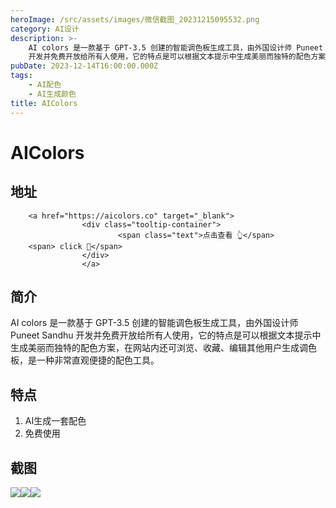 ```yaml
---
heroImage: /src/assets/images/微信截图_20231215095532.png
category: AI设计
description: >-
    AI colors 是一款基于 GPT-3.5 创建的智能调色板生成工具，由外国设计师 Puneet Sandhu
    开发并免费开放给所有人使用，它的特点是可以根据文本提示中生成美丽而独特的配色方案，在网站内还可浏览、收藏、编辑其他用户生成调色板，是一种非常直观便捷的配色工具。
pubDate: 2023-12-14T16:00:00.000Z
tags:
    - AI配色
    - AI生成颜色
title: AIColors
---
```


# AIColors

## 地址

        <a href="https://aicolors.co" target="_blank">
                    <div class="tooltip-container">
                            <span class="text">点击查看 👆</span>
        <span> click 👋</span>
                    </div>
                    </a>
## 简介

AI colors 是一款基于 GPT-3.5 创建的智能调色板生成工具，由外国设计师 Puneet Sandhu 开发并免费开放给所有人使用，它的特点是可以根据文本提示中生成美丽而独特的配色方案，在网站内还可浏览、收藏、编辑其他用户生成调色板，是一种非常直观便捷的配色工具。

## 特点

1. AI生成一套配色
2. 免费使用

## 截图

![](/src/assets/images/微信截图_20231215095532.png)![](/src/assets/images/微信截图_20231215095538.png)![](/src/assets/images/微信截图_20231215095550.png)

